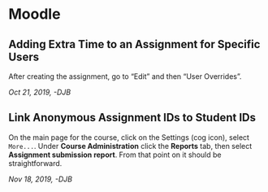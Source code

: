# Moodle

## Adding Extra Time to an Assignment for Specific Users

After creating the assignment, go to "Edit" and then "User Overrides". 

*Oct 21, 2019, -DJB*

## Link Anonymous Assignment IDs to Student IDs

On the main page for the course, click on the Settings (cog icon), select `More...`. Under **Course Administration** click the **Reports** tab, then select **Assignment submission report**. From that point on it should be straightforward.

*Nov 18, 2019, -DJB*
